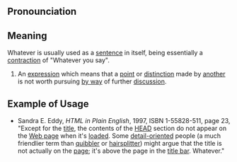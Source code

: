==Pronounciation==

==Meaning==

Whatever is usually used as a [[sentence]] in itself, being essentially a [[contraction]] of "Whatever you say".

# An [[expression]] which means that a [[point]] or [[distinction]] made by [[another]] is not worth pursuing [[by way]] of further [[discussion]].

==Example of Usage==
* Sandra E. Eddy, <cite>HTML in Plain English</cite>, 1997, ISBN 1-55828-511, page 23, "Except for the [[title]], the contents of the [[HEAD]] section do not appear on the [[Web page]] when it's [[loaded]]. Some [[detail-oriented]] people (a much friendlier term than [[quibbler]] or [[hairsplitter]]) might argue that the title is not actually on the [[page]]; it's above the page in the [[title bar]]. Whatever."